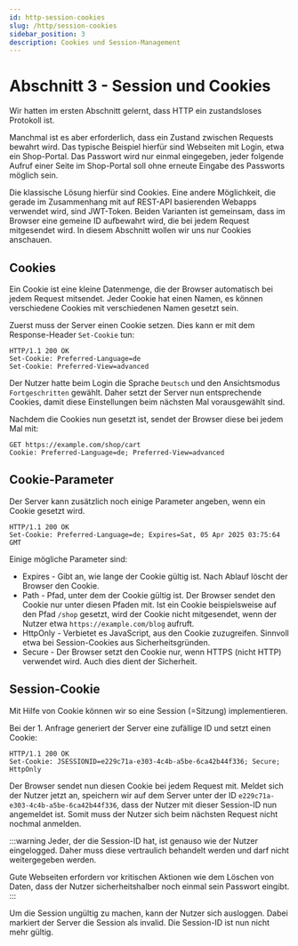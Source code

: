 ```yaml
---
id: http-session-cookies
slug: /http/session-cookies
sidebar_position: 3
description: Cookies und Session-Management
---
```


# Abschnitt 3 - Session und Cookies

Wir hatten im ersten Abschnitt gelernt, dass HTTP ein zustandsloses Protokoll
ist.

Manchmal ist es aber erforderlich, dass ein Zustand zwischen Requests bewahrt
wird. Das typische Beispiel hierfür sind Webseiten mit Login, etwa ein
Shop-Portal. Das Passwort wird nur einmal eingegeben, jeder folgende Aufruf
einer Seite im Shop-Portal soll ohne erneute Eingabe des Passworts möglich sein.

Die klassische Lösung hierfür sind Cookies. Eine andere Möglichkeit, die gerade
im Zusammenhang mit auf REST-API basierenden Webapps verwendet wird, sind
JWT-Token. Beiden Varianten ist gemeinsam, dass im Browser eine gemeine ID
aufbewahrt wird, die bei jedem Request mitgesendet wird. In diesem Abschnitt
wollen wir uns nur Cookies anschauen.

## Cookies

Ein Cookie ist eine kleine Datenmenge, die der Browser automatisch bei jedem
Request mitsendet.  Jeder Cookie hat einen Namen, es können verschiedene Cookies
mit verschiedenen Namen gesetzt sein.

Zuerst muss der Server einen Cookie setzen. Dies kann er mit dem Response-Header
`Set-Cookie` tun:

```
HTTP/1.1 200 OK
Set-Cookie: Preferred-Language=de
Set-Cookie: Preferred-View=advanced
```

Der Nutzer hatte beim Login die Sprache `Deutsch` und den Ansichtsmodus
`Fortgeschritten` gewählt. Daher setzt der Server nun entsprechende Cookies,
damit diese Einstellungen beim nächsten Mal vorausgewählt sind.

Nachdem die Cookies nun gesetzt ist, sendet der Browser diese bei jedem Mal mit:

```
GET https://example.com/shop/cart
Cookie: Preferred-Language=de; Preferred-View=advanced
```

## Cookie-Parameter

Der Server kann zusätzlich noch einige Parameter angeben, wenn ein Cookie
gesetzt wird.

```
HTTP/1.1 200 OK
Set-Cookie: Preferred-Language=de; Expires=Sat, 05 Apr 2025 03:75:64 GMT
```

Einige mögliche Parameter sind:

* Expires - Gibt an, wie lange der Cookie gültig ist. Nach Ablauf löscht der
  Browser den Cookie.
* Path - Pfad, unter dem der Cookie gültig ist. Der Browser sendet den Cookie
  nur unter diesen Pfaden mit. Ist ein Cookie beispielsweise auf den
  Pfad `/shop` gesetzt, wird der Cookie nicht mitgesendet, wenn der Nutzer
  etwa `https://example.com/blog` aufruft. 
* HttpOnly - Verbietet es JavaScript, aus den Cookie zuzugreifen. Sinnvoll
  etwa bei Session-Cookies aus Sicherheitsgründen.
* Secure - Der Browser setzt den Cookie nur, wenn HTTPS (nicht HTTP) verwendet
  wird. Auch dies dient der Sicherheit.

## Session-Cookie

Mit Hilfe von Cookie können wir so eine Session (=Sitzung) implementieren.

Bei der 1. Anfrage generiert der Server eine zufällige ID und setzt einen Cookie:

```
HTTP/1.1 200 OK
Set-Cookie: JSESSIONID=e229c71a-e303-4c4b-a5be-6ca42b44f336; Secure; HttpOnly
```

Der Browser sendet nun diesen Cookie bei jedem Request mit. Meldet sich der
Nutzer jetzt an, speichern wir auf dem Server unter der ID
`e229c71a-e303-4c4b-a5be-6ca42b44f336`, dass der Nutzer mit dieser Session-ID
nun angemeldet ist. Somit muss der Nutzer sich beim nächsten Request nicht
nochmal anmelden.

:::warning
Jeder, der die Session-ID hat, ist genauso wie der Nutzer eingelogged. Daher
muss diese vertraulich behandelt werden und darf nicht weitergegeben werden.

Gute Webseiten erfordern vor kritischen Aktionen wie dem Löschen von Daten, dass
der Nutzer sicherheitshalber noch einmal sein Passwort eingibt.
:::

Um die Session ungültig zu machen, kann der Nutzer sich ausloggen. Dabei
markiert der Server die Session als invalid. Die Session-ID ist nun nicht mehr
gültig.